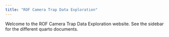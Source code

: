 ```yaml
---
title: "ROF Camera Trap Data Exploration"
---
```


Welcome to the ROF Camera Trap Data Exploration website. See the sidebar for the different quarto documents.
